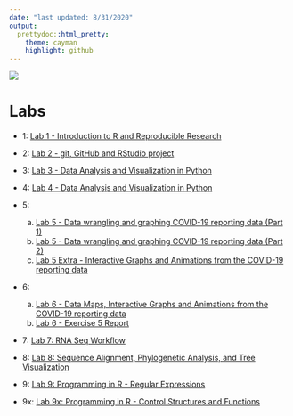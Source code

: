 ```yaml
---
date: "last updated: 8/31/2020"
output: 
  prettydoc::html_pretty:
    theme: cayman
    highlight: github
---
```



![](./images/beartooth-butte.jpg)

# Labs

- 1: [Lab 1 - Introduction to R and Reproducible Research](./labs/lab-1/lab-1-glp.html)

- 2: [Lab 2 - git, GitHub and RStudio project](./labs/lab-2/lab-2-glp.html)

- 3: [Lab 3 - Data Analysis and Visualization in Python](./labs/lab-3/lab-3-glp.html)

- 4: [Lab 4 - Data Analysis and Visualization in Python](./labs/lab-4/lab-4-glp.html)

- 5: 
  a. [Lab 5 - Data wrangling and graphing COVID-19 reporting data (Part 1)](./labs/lab-5/lab-5-glp-covid-19-part-1.html)
  b. [Lab 5 - Data wrangling and graphing COVID-19 reporting data (Part 2)](./labs/lab-5/lab-5-glp-covid-19-part-2.html)
  c. [Lab 5 Extra - Interactive Graphs and Animations from the COVID-19 reporting data](./labs/lab-5/lab-5-glp-covid-19-extra.html)
  
- 6: 
  a. [Lab 6 - Data Maps, Interactive Graphs and Animations from the COVID-19 reporting data](./labs/lab-6/lab-6-glp.html)
  b. [Lab 6 - Exercise 5 Report](./labs/lab-6/lab-6-glp-ex-5.html)

- 7: [Lab 7: RNA Seq Workflow](./labs/lab-7/lab-7-glp.html)

- 8: [Lab 8: Sequence Alignment, Phylogenetic Analysis, and Tree Visualization](./labs/lab-8/lab-8-glp.html)

- 9: [Lab 9: Programming in R - Regular Expressions](./labs/lab-9/lab-9-glp.html)

- 9x: [Lab 9x: Programming in R - Control Structures and Functions](./labs/lab-9x/lab-9x-glp.html)
